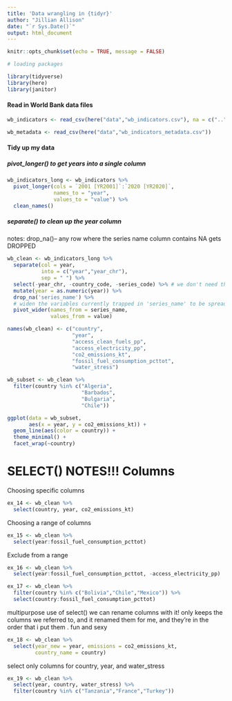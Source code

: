 ```yaml
---
title: 'Data wrangling in {tidyr}'
author: "Jillian Allison"
date: "`r Sys.Date()`"
output: html_document
---
```


```r
knitr::opts_chunk$set(echo = TRUE, message = FALSE)

# loading packages 

library(tidyverse)
library(here)
library(janitor)

```

#### Read in World Bank data files 

```r
wb_indicators <- read_csv(here("data","wb_indicators.csv"), na = c("..", ""))

wb_metadata <- read_csv(here("data","wb_indicators_metadata.csv"))

```

#### Tidy up my data 

##### pivot_longer() to get years into a single column
```r
wb_indicators_long <- wb_indicators %>% 
  pivot_longer(cols = `2001 [YR2001]`:`2020 [YR2020]`, 
               names_to = "year",
               values_to = "value") %>% 
  clean_names() 
```

##### separate() to clean up the year column 
notes: drop_na()-- any row where the series name column contains NA gets DROPPED 
```r
wb_clean <- wb_indicators_long %>%  
  separate(col = year,
           into = c("year","year_chr"),
           sep = " ") %>% 
  select(-year_chr, -country_code, -series_code) %>% # we don't need the annoying [YR 2001] thing
  mutate(year = as.numeric(year)) %>% 
  drop_na('series_name') %>% 
  # widen the variables currently trapped in 'series_name' to be spread across multiple columns, and get the values that populated the columns from 'indicator_value' 
  pivot_wider(names_from = series_name, 
              values_from = value)

names(wb_clean) <- c("country",
                     "year",
                     "access_clean_fuels_pp",
                     "access_electricity_pp",
                     "co2_emissions_kt",
                     "fossil_fuel_consumption_pcttot",
                     "water_stress")

wb_subset <- wb_clean %>% 
  filter(country %in% c("Algeria",
                        "Barbados",
                        "Bulgaria",
                        "Chile"))

ggplot(data = wb_subset, 
       aes(x = year, y = co2_emissions_kt)) +
  geom_line(aes(color = country)) + 
  theme_minimal() + 
  facet_wrap(~country)
```


# SELECT() NOTES!!! Columns 

Choosing specific columns 
```r
ex_14 <- wb_clean %>% 
  select(country, year, co2_emissions_kt)
```

Choosing a range of columns
```r
ex_15 <- wb_clean %>% 
  select(year:fossil_fuel_consumption_pcttot)
```

Exclude from a range
```r
ex_16 <- wb_clean %>% 
  select(year:fossil_fuel_consumption_pcttot, -access_electricity_pp)
```


```r
ex_17 <- wb_clean %>% 
  filter(country %in% c("Bolivia","Chile","Mexico")) %>%
  select(country:fossil_fuel_consumption_pcttot)
```

multipurpose use of select() we can rename columns with it! only keeps the columns we referred to, and it renamed them for me, and they're in the order that i put them . fun and sexy 
```r
ex_18 <- wb_clean %>% 
  select(year_new = year, emissions = co2_emissions_kt, 
         country_name = country)
```

select only columns for country, year, and water_stress
```r
ex_19 <- wb_clean %>% 
  select(year, country, water_stress) %>% 
  filter(country %in% c("Tanzania","France","Turkey"))
```


